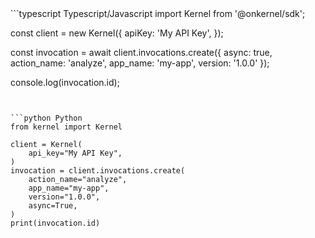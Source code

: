 <CodeGroup>
```typescript Typescript/Javascript
import Kernel from '@onkernel/sdk';

const client = new Kernel({
  apiKey: 'My API Key',
});

const invocation = await client.invocations.create({
  async: true,
  action_name: 'analyze',
  app_name: 'my-app',
  version: '1.0.0' 
});

console.log(invocation.id);
```


```python Python
from kernel import Kernel

client = Kernel(
    api_key="My API Key",
)
invocation = client.invocations.create(
    action_name="analyze",
    app_name="my-app",
    version="1.0.0",
    async=True,
)
print(invocation.id)
```
</CodeGroup>
